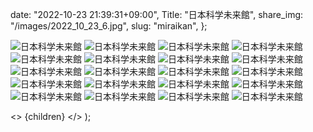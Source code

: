 
  date: "2022-10-23 21:39:31+09:00",
  Title: "日本科学未来館",
  share_img: "/images/2022_10_23_6.jpg",
  slug: "miraikan",
};

![日本科学未来館](/images/2022_10_23_1.jpg)
![日本科学未来館](/images/2022_10_23_2.jpg)
![日本科学未来館](/images/2022_10_23_3.jpg)
![日本科学未来館](/images/2022_10_23_4.jpg)
![日本科学未来館](/images/2022_10_23_5.jpg)
![日本科学未来館](/images/2022_10_23_6.jpg)
![日本科学未来館](/images/2022_10_23_7.jpg)
![日本科学未来館](/images/2022_10_23_8.jpg)
![日本科学未来館](/images/2022_10_23_9.jpg)
![日本科学未来館](/images/2022_10_23_10.jpg)
![日本科学未来館](/images/2022_10_23_11.jpg)
![日本科学未来館](/images/2022_10_23_12.jpg)
![日本科学未来館](/images/2022_10_23_13.jpg)
![日本科学未来館](/images/2022_10_23_14.jpg)
![日本科学未来館](/images/2022_10_23_15.jpg)
![日本科学未来館](/images/2022_10_23_16.jpg)
![日本科学未来館](/images/2022_10_23_17.jpg)
![日本科学未来館](/images/2022_10_23_18.jpg)
![日本科学未来館](/images/2022_10_23_19.jpg)
![日本科学未来館](/images/2022_10_23_20.jpg)

  <>
    <Head>
      <title>{meta.Title} | 異郷好実</title>
    </Head>
    <PostLayout meta={meta}>{children}</PostLayout>
  </>
);
